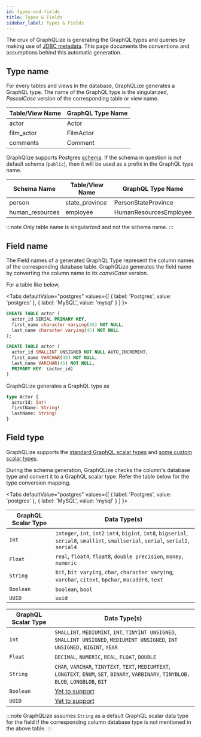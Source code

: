 ```yaml
---
id: types-and-fields
title: Types & Fields
sidebar_label: Types & Fields
---
```



The crux of GraphQLize is generating the GraphQL types and queries by making use of [JDBC metadata](https://docs.oracle.com/javase/7/docs/api/java/sql/DatabaseMetaData.html). This page documents the conventions and assumptions behind this automatic generation.

## Type name

For every tables and views in the database, GraphQLize generates a GraphQL type. The name of the GraphQL type is the singularized, _PascalCase_ version of the corresponding table or view name.

| Table/View Name | GraphQL Type Name |
| --------------- | ----------------- |
| actor           | Actor             |
| film_actor      | FilmActor         |
| comments        | Comment           |

GraphQlize supports Postgres [schema](https://www.postgresql.org/docs/current/ddl-schemas.html). If the schema in question is not default schema (`public`), then it will be used as a prefix in the GraphQL type name.

| Schema Name     | Table/View Name | GraphQL Type Name      |
| --------------- | --------------- | ---------------------- |
| person          | state_province  | PersonStateProvince    |
| human_resources | employee        | HumanResourcesEmployee |

:::note
Only table name is singularized and not the schema name.
:::

## Field name

The Field names of a generated GraphQL Type represent the column names of the corresponding database table. GraphQLize generates the field name by converting the column name to its _camelCase_ version.

For a table like below,

<Tabs
  defaultValue="postgres"
  values={[
    { label: 'Postgres', value: 'postgres' },
    { label: 'MySQL', value: 'mysql' }
  ]
}>
<TabItem value="postgres">

```sql
CREATE TABLE actor (
  actor_id SERIAL PRIMARY KEY,
  first_name character varying(45) NOT NULL,
  last_name character varying(45) NOT NULL
);
```

</TabItem>
<TabItem value="mysql">

```sql
CREATE TABLE actor (
  actor_id SMALLINT UNSIGNED NOT NULL AUTO_INCREMENT,
  first_name VARCHAR(45) NOT NULL,
  last_name VARCHAR(45) NOT NULL,
  PRIMARY KEY  (actor_id)
)
```

</TabItem>

</Tabs>

GraphQLize generates a GraphQL type as 

```graphql
type Actor {
  actorId: Int!
  firstName: String!
  lastName: String!
}
```

## Field type

GraphQLize supports the [standard GraphQL scalar types](https://graphql.org/learn/schema/#scalar-types) and [some custom scalar types](./custom_scalar_types.md).

During the schema generation, GraphQLize checks the column's database type and convert it to a GraphQL scalar type. Refer the table below for the type conversion mapping.


<Tabs
  defaultValue="postgres"
  values={[
    { label: 'Postgres', value: 'postgres' },
    { label: 'MySQL', value: 'mysql' }
  ]
}>
<TabItem value="postgres">

| GraphQL Scalar Type | Data Type(s) |
| ------------------- | --------- |
| `Int` | `integer`, `int`, `int2`  `int4`, `bigint`, `int8`, `bigserial`, `serial8`, `smallint`, `smallserial`, `serial`, `serial2`, `serial4`|
| `Float` | `real`, `float4`, `float8`, `double precision`, `money`, `numeric`|
| `String` | `bit`, `bit varying`, `char`, `character varying`, `varchar`, `citext`, `bpchar`, `macaddr8`, `text`  |
| `Boolean` | `boolean`, `bool` |
| `UUID` | `uuid` |

</TabItem>
<TabItem value="mysql">

| GraphQL Scalar Type | Data Type(s) |
| --------------- | ----------------- |
| `Int` | `SMALLINT`, `MEDIUMINT`, `INT`, `TINYINT UNSIGNED`, `SMALLINT UNSIGNED`, `MEDIUMINT UNSIGNED`, `INT UNSIGNED,` `BIGINT`, `YEAR` |
| `Float` | `DECIMAL`, `NUMERIC`, `REAL`, `FLOAT`, `DOUBLE` |
| `String` | `CHAR`, `VARCHAR`, `TINYTEXT`, `TEXT`, `MEDIUMTEXT`, `LONGTEXT`, `ENUM`, `SET`, `BINARY`, `VARBINARY`, `TINYBLOB,` `BLOB`, `LONGBLOB`, `BIT` |
| `Boolean` | [Yet to support](https://github.com/graphqlize/graphqlize/issues/10) |
| `UUID` | [Yet to support](https://github.com/graphqlize/graphqlize/issues/11) |

</TabItem>

</Tabs>

:::note
GraphQLize assumes `String` as a default GraphQL scalar data type for the field if the corresponding column database type is not mentioned in the above table.
:::